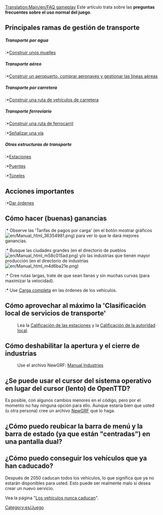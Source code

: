 [[Translation:Main/en/FAQ gameplay]]{{en/-}}{{es/FAQmenu}}
Este artículo trata sobre las '''preguntas frecuentes sobre el uso normal del juego'''.

==Principales ramas de gestión de transporte==
=====Transporte por agua=====
:*[[Main/es/Construir rutas marítimas|Construir unos muelles]]

=====Transporte aéreo=====
:*[[Main/es/Construcción de aeropuertos|Construir un aeropuerto, comprar aeronaves y gestionar las líneas aéreas]]

=====Transporte por carretera=====
:*[[Main/es/Construcción de carreteras|Construir una ruta de vehículos de carretera]]

=====Transporte ferroviario=====
:*[[Main/es/Construcción de ferrocarriles|Construir una ruta de ferrocarril]]
:*[[Main/es/Señales|Señalizar una vía]]

=====Otras estructuras de transporte=====
:*[[Main/es/Estaciones|Estaciones]]
:*[[Main/es/Puentes|Puentes]]
:*[[Main/es/Túneles|Túneles]]

==Acciones importantes==
:*[[Main/es/Órdenes|Dar órdenes]]

==Cómo hacer (buenas) ganancias==
:* Observe las 'Tarifas de pagos por carga' (en el botón mostrar gráficos [[File:en/Manual html 36354981.png]]) para ver lo que le dará mejores ganancias.
:* Busque las ciudades grandes (en el directorio de pueblos [[File:en/Manual html m58c015ad.png]]) y/o las industrias que tienen mayor producción (en el directorio de industrias [[File:en/Manual html m4d6ba21e.png]])
:* Cree rutas largas, trate de que sean llanas y sin muchas curvas (para maximizar la velocidad).
:* Use [[Main/en/Órdenes/Es#Carga completa|Carga completa]] en las órdenes de los vehículos.

==Cómo aprovechar al máximo la 'Clasificación local de servicios de transporte'==
:Lea la [[Main/en/Mecánica del juego/Es#Calificación de las estaciones|Calificación de las estaciones]] y la [[Main/en/Mecánica del juego/Es#Calificación de la autoridad local|Calificación de la autoridad local]].

==Cómo deshabilitar la apertura y el cierre de industrias==
:Use el archivo NewGRF: [http://grfcrawler.tt-forums.net/details.php?do=details&id=244 Manual Industries]

==¿Se puede usar el cursor del sistema operativo en lugar del cursor (lento) de OpenTTD?==
Es posible, con algunos cambios menores en el código, pero por el momento no hay ninguna opción para ello. Aunque estaría bien que usted (u otra persona) cree un archivo [[Main/es/NewGRF|NewGRF]] que lo haga.

== ¿Cómo puedo reubicar la barra de menú y la barra de estado (ya que están "centradas") en una pantalla dual?==

==¿Cómo puedo conseguir los vehículos que ya han caducado?==
Después de 2050 caducan todos los vehículos, lo que significa que ya no estarán disponibles para usted. Esto puede ser realmente malo si desea crear un nuevo servicio.

Vea la página "[[Main/es/Los vehículos nunca caducan|Los vehículos nunca caducan]]".

[[Category:es/Juego]]